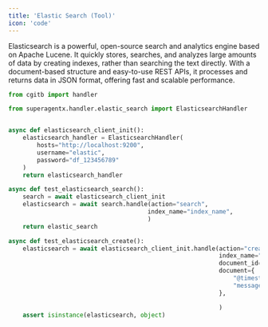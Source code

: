 ```yaml
---
title: 'Elastic Search (Tool)'
icon: 'code'
---
```


Elasticsearch is a powerful, open-source search and analytics engine based on Apache Lucene. It quickly stores,
searches, and analyzes large amounts of data by creating indexes, rather than searching the text directly. With
a document-based structure and easy-to-use REST APIs, it processes and returns data in JSON format, offering
fast and scalable performance.

```python elastic_handler_test.py
from cgitb import handler

from superagentx.handler.elastic_search import ElasticsearchHandler


async def elasticsearch_client_init():
    elasticsearch_handler = ElasticsearchHandler(
        hosts="http://localhost:9200",
        username="elastic",
        password="df_123456789"
    )
    return elasticsearch_handler

async def test_elasticsearch_search():
    search = await elasticsearch_client_init
    elasticsearch = await search.handle(action="search",
                                       index_name="index_name",
                                       )
    return elastic_search

async def test_elasticsearch_create():
    elasticsearch = await elasticsearch_client_init.handle(action="create",
                                                           index_name="python_test1",
                                                           document_id="python1",
                                                           document={
                                                               "@timestamp": "2099-11-15T13:12:00",
                                                               "message": "GET /search HTTP/1.1 200 1070000",
                                                           },

                                                           )
    assert isinstance(elasticsearch, object)

```





